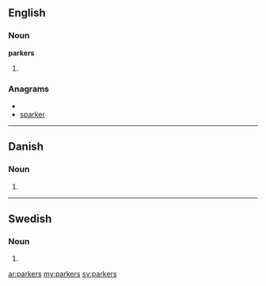 ==English==
===Noun===
'''parkers'''
# {{plural of|[[parker]]}}

===Anagrams===
* {{alphagram|aekprrs}}
* [[sparker#English|sparker]]

----

==Danish==

===Noun===
{{infl|da|noun form|g=c}}

# {{form of|genitive plural indefinite|park|lang=da}}

----

==Swedish==

===Noun===
{{infl|sv|noun form}}

# {{sv-noun-form-indef-gen-pl|park}}

[[ar:parkers]]
[[my:parkers]]
[[sv:parkers]]